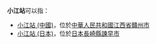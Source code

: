 '''小江站'''可以指：
*[[小江站_(中國)|小江站 (中國)]]，位於[[中華人民共和國|中華人民共和國]][[江西省|江西省]][[贛州市|贛州市]]
*[[小江站_(日本)|小江站 (日本)]]，位於[[日本|日本]][[長崎縣|長崎縣]][[諫早市|諫早市]]
{{disambig|X|cat=三字車站名消歧義}}